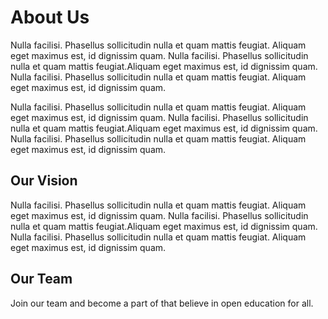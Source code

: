 # About Us

Nulla facilisi. Phasellus sollicitudin nulla et quam mattis feugiat. Aliquam eget maximus est, id dignissim quam. Nulla facilisi. Phasellus sollicitudin nulla et quam mattis feugiat.Aliquam eget maximus est, id dignissim quam. Nulla facilisi. Phasellus sollicitudin nulla et quam mattis feugiat. Aliquam eget maximus est, id dignissim quam.

Nulla facilisi. Phasellus sollicitudin nulla et quam mattis feugiat. Aliquam eget maximus est, id dignissim quam. Nulla facilisi. Phasellus sollicitudin nulla et quam mattis feugiat.Aliquam eget maximus est, id dignissim quam. Nulla facilisi. Phasellus sollicitudin nulla et quam mattis feugiat. Aliquam eget maximus est, id dignissim quam.

## Our Vision

Nulla facilisi. Phasellus sollicitudin nulla et quam mattis feugiat. Aliquam eget maximus est, id dignissim quam. Nulla facilisi. Phasellus sollicitudin nulla et quam mattis feugiat.Aliquam eget maximus est, id dignissim quam. Nulla facilisi. Phasellus sollicitudin nulla et quam mattis feugiat. Aliquam eget maximus est, id dignissim quam.

## Our Team

Join our team and become a part of that believe in open education for all.

